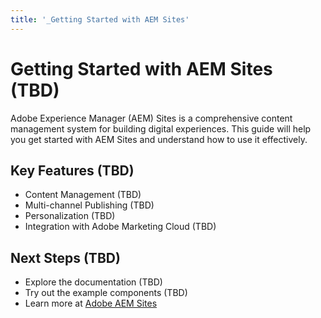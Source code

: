 ```yaml
---
title: '_Getting Started with AEM Sites'
---
```



<Meta title="_Getting Started with AEM Sites" />

# Getting Started with AEM Sites (TBD)

Adobe Experience Manager (AEM) Sites is a comprehensive content management system for building digital experiences. This guide will help you get started with AEM Sites and understand how to use it effectively.

## Key Features (TBD)

- Content Management (TBD)
- Multi-channel Publishing (TBD)
- Personalization (TBD)
- Integration with Adobe Marketing Cloud (TBD)

## Next Steps (TBD)

- Explore the documentation (TBD)
- Try out the example components (TBD)
- Learn more at [Adobe AEM Sites](https://experienceleague.adobe.com/docs/experience-manager.html)
